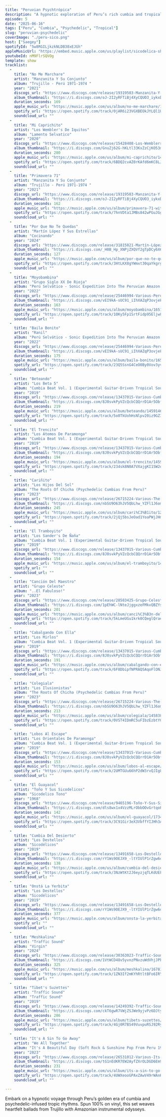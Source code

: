 ```yaml
---
title: "Peruvian Psychtrópica"
description: "A hypnotic exploration of Peru’s rich cumbia and tropical psych-rock heritage, all spun on vinyl."
episode: 5
date: "2025-06-16"
tags: ["Peru", "Cumbia", "Psychedelic", "Tropical"]
slug: "peruvian-psychedelic"
coverImage: "./peru-sico.png"
host: ["Saegey"]
spotifyId: "5w8RGILjkzkNLDB38xEJGh"
appleMusicUrl: "https://embed.music.apple.com/us/playlist/sicodelica-shuffle/pl.u-2aAMqHGDBVD"
youtubeId: nM9FlrSQVOg
template: show
tracklist:
  -
    title: "No Me Marchare"
    artist: "Manzanita Y Su Conjunto"
    album: "Trujillo - Perú 1971-1974 "
    year: "2021"
    discogs_url: "https://www.discogs.com/release/19319503-Manzanita-Y-Su-Conjunto-Trujillo-Peru-1971-1974-"
    album_thumbnail: "https://i.discogs.com/oJ-2I2yRFTiBj4XyCQUO3_iykxDTu_Lbfyd60ne7Iho/rs:fit/g:sm/q:40/h:150/w:150/czM6Ly9kaXNjb2dz/LWRhdGFiYXNlLWlt/YWdlcy9SLTE5MzE5/NTAzLTE2MjQ5ODM1/ODktNDUzMC5qcGVn.jpeg"
    duration_seconds: 169
    apple_music_url: "https://music.apple.com/us/album/no-me-marchare/1568128829?i=1568129167"
    spotify_url: "https://open.spotify.com/track/0jAR6i23VGXBEOkJYLQl1U"
    soundcloud_url: ""
  -
    title: "Mi Caprichito"
    artist: "Los Wembler's De Iquitos"
    album: "Lamento Selvatico"
    year: "2020"
    discogs_url: "https://www.discogs.com/release/15428408-Los-Wemblers-De-Iquitos-Lamento-Selvatico"
    album_thumbnail: "https://i.discogs.com/GnuZj62G-hKLtl33KxZzCjKO53m-eooiO_UPVooMOwA/rs:fit/g:sm/q:40/h:150/w:150/czM6Ly9kaXNjb2dz/LWRhdGFiYXNlLWlt/YWdlcy9SLTE1NDI4/NDA4LTE1OTEzNzkz/MTktOTUyNC5qcGVn.jpeg"
    duration_seconds: 280
    apple_music_url: "https://music.apple.com/us/album/mi-caprichito/1476086888?i=1476087168"
    spotify_url: "https://open.spotify.com/track/6BDQ2cvAZ0rKAfd6mKC8LJ"
    soundcloud_url: ""
  -
    title: "Primavera 71"
    artist: "Manzanita Y Su Conjunto"
    album: "Trujillo - Perú 1971-1974 "
    year: "2021"
    discogs_url: "https://www.discogs.com/release/19319503-Manzanita-Y-Su-Conjunto-Trujillo-Peru-1971-1974-"
    album_thumbnail: "https://i.discogs.com/oJ-2I2yRFTiBj4XyCQUO3_iykxDTu_Lbfyd60ne7Iho/rs:fit/g:sm/q:40/h:150/w:150/czM6Ly9kaXNjb2dz/LWRhdGFiYXNlLWlt/YWdlcy9SLTE5MzE5/NTAzLTE2MjQ5ODM1/ODktNDUzMC5qcGVn.jpeg"
    duration_seconds: 162
    apple_music_url: "https://music.apple.com/us/album/primavera-71-with-los-ca%C3%B1eros/1568128829?i=1568129175"
    spotify_url: "https://open.spotify.com/track/7hnVDta1JMBs842wPGuJGg"
    soundcloud_url: ""
  -
    title: "Por Que No Te Quedas"
    artist: "Martín López Y Sus Estrellas"
    album: "Cocinando"
    year: "2024"
    discogs_url: "https://www.discogs.com/release/31815821-Martín-López-Y-Sus-Estrellas-Cocinando"
    album_thumbnail: "https://i.discogs.com/_H0B_Hp_XNPjZXQVf2gTpDCy6X6AhVESjWOFgEMdPFg/rs:fit/g:sm/q:40/h:150/w:150/czM6Ly9kaXNjb2dz/LWRhdGFiYXNlLWlt/YWdlcy9SLTMxODE1/ODIxLTE3MjcxODYx/NjktOTA5Ny5qcGVn.jpeg"
    duration_seconds: 127
    apple_music_url: "https://music.apple.com/us/album/por-que-no-te-quedas/1595157285?i=1595157563"
    spotify_url: "https://open.spotify.com/track/3HtLKX8gYWmxt30qaYkgrg"
    soundcloud_url: ""
  -
    title: "Moyobambina"
    artist: "Grupo Siglo XX De Rioja"
    album: "Perú Selv​á​tico - Sonic Expedition Into The Peruvian Amazon 1972​-​1986"
    year: "2022"
    discogs_url: "https://www.discogs.com/release/25446994-Various-Perú-Selvático-Sonic-Expedition-Into-The-Peruvian-Amazon-1972-1986"
    album_thumbnail: "https://i.discogs.com/vEI9kA-sUC91_iIhXAZqP3ovjeFFM5sr297KyK67uUI/rs:fit/g:sm/q:40/h:150/w:150/czM6Ly9kaXNjb2dz/LWRhdGFiYXNlLWlt/YWdlcy9SLTI1NDQ2/OTk0LTE2ODQxNTYw/NTUtNDU3OC5qcGVn.jpeg"
    duration_seconds: 163
    apple_music_url: "https://music.apple.com/us/album/moyobambina/1651145955?i=1651146169"
    spotify_url: "https://open.spotify.com/track/1OKy5Fp1SrtFidp95Eljw8"
    soundcloud_url: ""
  -
    title: "Baila Bonito"
    artist: "Ranil"
    album: "Perú Selv​á​tico - Sonic Expedition Into The Peruvian Amazon 1972​-​1986"
    year: "2022"
    discogs_url: "https://www.discogs.com/release/25446994-Various-Perú-Selvático-Sonic-Expedition-Into-The-Peruvian-Amazon-1972-1986"
    album_thumbnail: "https://i.discogs.com/vEI9kA-sUC91_iIhXAZqP3ovjeFFM5sr297KyK67uUI/rs:fit/g:sm/q:40/h:150/w:150/czM6Ly9kaXNjb2dz/LWRhdGFiYXNlLWlt/YWdlcy9SLTI1NDQ2/OTk0LTE2ODQxNTYw/NTUtNDU3OC5qcGVn.jpeg"
    duration_seconds: 175
    apple_music_url: "https://music.apple.com/us/album/baila-bonito/1651145955?i=1651146177"
    spotify_url: "https://open.spotify.com/track/23Q5SsnG4CeO0By0Vov3yv"
    soundcloud_url: ""
  -
    title: "Beteando"
    artist: "Los Beta 5"
    album: "Cumbia Beat Vol. 1 (Experimental Guitar-Driven Tropical Sounds From Perú 1966 1976)"
    year: "2019"
    discogs_url: "https://www.discogs.com/release/13437015-Various-Cumbia-Beat-Vol-1-Experimental-Guitar-Driven-Tropical-Sounds-From-Perú-1966-1976"
    album_thumbnail: "https://i.discogs.com/8J0svkPyVZcQcbCQQrrD1Ar5ObfGoghxKz9_TkFGEGQ/rs:fit/g:sm/q:40/h:150/w:150/czM6Ly9kaXNjb2dz/LWRhdGFiYXNlLWlt/YWdlcy9SLTEzNDM3/MDE1LTE2NzA4MjM5/MjAtNjk3Mi5qcGVn.jpeg"
    duration_seconds: 219
    apple_music_url: "https://music.apple.com/us/album/beteando/1459146957?i=1459148227"
    spotify_url: "https://open.spotify.com/track/5o0TkUohHsNlpv20iz9GZ3"
    soundcloud_url: ""
  -
    title: "El Trencito"
    artist: "Los Atomos De Paramonga"
    album: "Cumbia Beat Vol. 1 (Experimental Guitar-Driven Tropical Sounds From Perú 1966 1976)"
    year: "2019"
    discogs_url: "https://www.discogs.com/release/13437015-Various-Cumbia-Beat-Vol-1-Experimental-Guitar-Driven-Tropical-Sounds-From-Perú-1966-1976"
    album_thumbnail: "https://i.discogs.com/8J0svkPyVZcQcbCQQrrD1Ar5ObfGoghxKz9_TkFGEGQ/rs:fit/g:sm/q:40/h:150/w:150/czM6Ly9kaXNjb2dz/LWRhdGFiYXNlLWlt/YWdlcy9SLTEzNDM3/MDE1LTE2NzA4MjM5/MjAtNjk3Mi5qcGVn.jpeg"
    duration_seconds: 194
    apple_music_url: "https://music.apple.com/us/album/el-trencito/1459146957?i=1459148824"
    spotify_url: "https://open.spotify.com/track/234sk8N0A7VXajgKI15W2o"
    soundcloud_url: ""
  -
    title: "Cariñito"
    artist: "Los Hijos Del Sol"
    album: "The Roots Of Chicha (Psychedelic Cumbias From Peru)"
    year: "2023"
    discogs_url: "https://www.discogs.com/release/26715224-Various-The-Roots-Of-Chicha-Psychedelic-Cumbias-From-Peru"
    album_thumbnail: "https://i.discogs.com/nbSU9O63hJV5QbLhw_YZFl1J6omQ_AoEa9U8TB7DLQg/rs:fit/g:sm/q:40/h:150/w:150/czM6Ly9kaXNjb2dz/LWRhdGFiYXNlLWlt/YWdlcy9SLTI2NzE1/MjI0LTE2ODExNDU0/MTUtMzgxMC5qcGVn.jpeg"
    duration_seconds: 245
    apple_music_url: "https://music.apple.com/us/album/cari%C3%B1ito/1248496107?i=1248496927"
    spotify_url: "https://open.spotify.com/track/2jQj5bsJeOad1YoaPWjJHm"
    soundcloud_url: ""
  -
    title: "El Tramboyito"
    artist: "Los Sander's De Ñaña"
    album: "Cumbia Beat Vol. 1 (Experimental Guitar-Driven Tropical Sounds From Perú 1966 1976)"
    year: "2019"
    discogs_url: "https://www.discogs.com/release/13437015-Various-Cumbia-Beat-Vol-1-Experimental-Guitar-Driven-Tropical-Sounds-From-Perú-1966-1976"
    album_thumbnail: "https://i.discogs.com/8J0svkPyVZcQcbCQQrrD1Ar5ObfGoghxKz9_TkFGEGQ/rs:fit/g:sm/q:40/h:150/w:150/czM6Ly9kaXNjb2dz/LWRhdGFiYXNlLWlt/YWdlcy9SLTEzNDM3/MDE1LTE2NzA4MjM5/MjAtNjk3Mi5qcGVn.jpeg"
    duration_seconds: 154
    apple_music_url: "https://music.apple.com/us/album/el-tramboyito/1459146957?i=1459148561"
    spotify_url: ""
    soundcloud_url: ""
  -
    title: "Canción Del Maestro"
    artist: "Grupo Celeste"
    album: "..El Fabuloso!"
    year: "2023"
    discogs_url: "https://www.discogs.com/release/28583425-Grupo-Celeste-El-Fabuloso"
    album_thumbnail: "https://i.discogs.com/1pEhWC-lNteJjggxzeFMkvQBZYsqhNI7Gyflxh-HEXc/rs:fit/g:sm/q:40/h:150/w:150/czM6Ly9kaXNjb2dz/LWRhdGFiYXNlLWlt/YWdlcy9SLTI4NTgz/NDI1LTE2OTcyMjY1/NTgtNDA4My5qcGVn.jpeg"
    duration_seconds: 201
    apple_music_url: "https://music.apple.com/us/album/canci%C3%B3n-del-maestro-original-master-tapes/1711368044?i=1711368716"
    spotify_url: "https://open.spotify.com/track/5kLmeUGu1krk0CQeglQrae"
    soundcloud_url: ""
  -
    title: "Cabalgando Con Ella"
    artist: "Los Mirlos"
    album: "Cumbia Beat Vol. 1 (Experimental Guitar-Driven Tropical Sounds From Perú 1966 1976)"
    year: "2019"
    discogs_url: "https://www.discogs.com/release/13437015-Various-Cumbia-Beat-Vol-1-Experimental-Guitar-Driven-Tropical-Sounds-From-Perú-1966-1976"
    album_thumbnail: "https://i.discogs.com/8J0svkPyVZcQcbCQQrrD1Ar5ObfGoghxKz9_TkFGEGQ/rs:fit/g:sm/q:40/h:150/w:150/czM6Ly9kaXNjb2dz/LWRhdGFiYXNlLWlt/YWdlcy9SLTEzNDM3/MDE1LTE2NzA4MjM5/MjAtNjk3Mi5qcGVn.jpeg"
    duration_seconds: 191
    apple_music_url: "https://music.apple.com/us/album/cabalgando-con-ella/1459146957?i=1459147409"
    spotify_url: "https://open.spotify.com/track/6F8DbipfNPRAQSAqoFlONJ"
    soundcloud_url: ""
  -
    title: "Colegiala"
    artist: "Los Ilusionistas"
    album: "The Roots Of Chicha (Psychedelic Cumbias From Peru)"
    year: "2023"
    discogs_url: "https://www.discogs.com/release/26715224-Various-The-Roots-Of-Chicha-Psychedelic-Cumbias-From-Peru"
    album_thumbnail: "https://i.discogs.com/nbSU9O63hJV5QbLhw_YZFl1J6omQ_AoEa9U8TB7DLQg/rs:fit/g:sm/q:40/h:150/w:150/czM6Ly9kaXNjb2dz/LWRhdGFiYXNlLWlt/YWdlcy9SLTI2NzE1/MjI0LTE2ODExNDU0/MTUtMzgxMC5qcGVn.jpeg"
    duration_seconds: 213
    apple_music_url: "https://music.apple.com/us/album/colegiala/1458385097?i=1458385694"
    spotify_url: "https://open.spotify.com/track/0VST4IDmRC5uFIbzEzbtYG"
    soundcloud_url: ""
  -
    title: "Lobos Al Escape"
    artist: "Los Orientales De Paramonga"
    album: "Cumbia Beat Vol. 1 (Experimental Guitar-Driven Tropical Sounds From Perú 1966 1976)"
    year: "2019"
    discogs_url: "https://www.discogs.com/release/13437015-Various-Cumbia-Beat-Vol-1-Experimental-Guitar-Driven-Tropical-Sounds-From-Perú-1966-1976"
    album_thumbnail: "https://i.discogs.com/8J0svkPyVZcQcbCQQrrD1Ar5ObfGoghxKz9_TkFGEGQ/rs:fit/g:sm/q:40/h:150/w:150/czM6Ly9kaXNjb2dz/LWRhdGFiYXNlLWlt/YWdlcy9SLTEzNDM3/MDE1LTE2NzA4MjM5/MjAtNjk3Mi5qcGVn.jpeg"
    duration_seconds: 153
    apple_music_url: "https://music.apple.com/us/album/lobos-al-escape/1459146957?i=1459146967"
    spotify_url: "https://open.spotify.com/track/2UMTGUu66hP2dW3rvQJIgL"
    soundcloud_url: ""
  -
    title: "El Guayacol"
    artist: "Toño Y Sus Sicodelicos"
    album: "Sicodelico Tono"
    year: "1968"
    discogs_url: "https://www.discogs.com/release/9465196-Toño-Y-Sus-Sicodelicos-Sicodelico-Tono"
    album_thumbnail: "https://i.discogs.com/dls8wx1x4VzzMLrObbOOvGrtqoPpwJY4s4QzlLcwa30/rs:fit/g:sm/q:40/h:150/w:150/czM6Ly9kaXNjb2dz/LWRhdGFiYXNlLWlt/YWdlcy9SLTk0NjUx/OTYtMTQ4MTA0NjY2/OC02MTk1LmpwZWc.jpeg"
    duration_seconds: 142
    apple_music_url: "https://music.apple.com/us/album/el-guayacol/1734390134?i=1734390370"
    spotify_url: "https://open.spotify.com/track/3C91Gir3eX3VbffYIJHh3A"
    soundcloud_url: ""
  -
    title: "Cumbia Del Desierto"
    artist: "Los Destellos"
    album: "Sicodélicos"
    year: "2019"
    discogs_url: "https://www.discogs.com/release/13491658-Los-Destellos-Sicodélicos"
    album_thumbnail: "https://i.discogs.com/rY1Ws9OEJX9_-ltYIUlP1rZgw6dEknlZ5jwHEzS_Etg/rs:fit/g:sm/q:40/h:150/w:150/czM6Ly9kaXNjb2dz/LWRhdGFiYXNlLWlt/YWdlcy9SLTEzNDkx/NjU4LTE1NTUzMzU2/MjMtNDg3MS5qcGVn.jpeg"
    duration_seconds: 138
    apple_music_url: "https://music.apple.com/us/album/cumbia-del-desierto/1160319413?i=1160320957"
    spotify_url: "https://open.spotify.com/track/3NzWtKt2J6eyzjqTLKdUEk"
    soundcloud_url: ""
  -
    title: "Onstá La Yerbita"
    artist: "Los Destellos"
    album: "Sicodélicos"
    year: "2019"
    discogs_url: "https://www.discogs.com/release/13491658-Los-Destellos-Sicodélicos"
    album_thumbnail: "https://i.discogs.com/rY1Ws9OEJX9_-ltYIUlP1rZgw6dEknlZ5jwHEzS_Etg/rs:fit/g:sm/q:40/h:150/w:150/czM6Ly9kaXNjb2dz/LWRhdGFiYXNlLWlt/YWdlcy9SLTEzNDkx/NjU4LTE1NTUzMzU2/MjMtNDg3MS5qcGVn.jpeg"
    duration_seconds: 377
    apple_music_url: "https://music.apple.com/us/album/onsta-la-yerbita/1160319413?i=1160320266"
    spotify_url: ""
    soundcloud_url: ""
  -
    title: "Meshkalina"
    artist: "Traffic Sound"
    album: "Virgin"
    year: "2024"
    discogs_url: "https://www.discogs.com/release/30363023-Traffic-Sound-Virgin"
    album_thumbnail: "https://i.discogs.com/1VtWCD48v5yvnzPNvzuWdVhjJPbkADNkP1ojhhixR9A/rs:fit/g:sm/q:40/h:150/w:150/czM6Ly9kaXNjb2dz/LWRhdGFiYXNlLWlt/YWdlcy9SLTMwMzYz/MDIzLTE3MTI4NTAy/MzktNjM0OC5qcGVn.jpeg"
    duration_seconds: 325
    apple_music_url: "https://music.apple.com/us/album/meshkalina/1678144337?i=1678144542"
    spotify_url: "https://open.spotify.com/track/1ZN3If2mKYhRtltBFo6IRY"
    soundcloud_url: ""
  -
    title: "Tibet's Suzettes"
    artist: "Traffic Sound"
    album: "Traffic Sound"
    year: "2019"
    discogs_url: "https://www.discogs.com/release/14249392-Traffic-Sound-Traffic-Sound"
    album_thumbnail: "https://i.discogs.com/ckT6gwR7VWjZSJWe9yjvPz6DJtyhQ6cRNWFyrQQaXco/rs:fit/g:sm/q:40/h:150/w:150/czM6Ly9kaXNjb2dz/LWRhdGFiYXNlLWlt/YWdlcy9SLTE0MjQ5/MzkyLTE1NzI4MDU3/NDktNzY2MS5qcGVn.jpeg"
    duration_seconds: 286
    apple_music_url: "https://music.apple.com/us/album/tibets-suzettes/658789526?i=658790174"
    spotify_url: "https://open.spotify.com/track/4Gj0R7BS49VuvpuRSJ92Ry"
    soundcloud_url: ""
  -
    title: "It's A Sin To Go Away"
    artist: "We All Together"
    album: "It's A Beautiful Day (Soft Rock & Sunshine Pop From Peru 1971-1976)"
    year: "2023"
    discogs_url: "https://www.discogs.com/release/26531012-Various-Its-A-Beautiful-Day-Soft-Rock-Sunshine-Pop-From-Peru-1971-1976"
    album_thumbnail: "https://i.discogs.com/tG1nEdKR7EW2AyfZXrOLDGD6Em9_KZfbBPFn1zyg1SY/rs:fit/g:sm/q:40/h:150/w:150/czM6Ly9kaXNjb2dz/LWRhdGFiYXNlLWlt/YWdlcy9SLTI2NTMx/MDEyLTE3MTAzNDgw/ODItNTU4Ni5qcGVn.jpeg"
    duration_seconds: 231
    apple_music_url: "https://music.apple.com/us/album/its-a-sin-to-go-away/1675918840?i=1675919532"
    spotify_url: "https://open.spotify.com/track/4UWXeooGPAxZAwV49rWAnK"
    soundcloud_url: ""

---
```


Embark on a hypnotic voyage through Peru’s golden era of cumbia and psychedelic-infused tropic rhythms. Spun 100% on vinyl, this set weaves heartfelt ballads from Trujillo with Amazonian instrumental odysseys.

